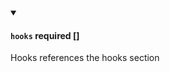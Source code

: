 
<details className="config-field" data-expandable="false" open>
<summary>

#### `hooks` <span class="config-field-required" data-required="false">required</span> <span class="config-field-type">[]</span> <span class="config-field-default"></span>

Hooks references the hooks section

</summary>



</details>
